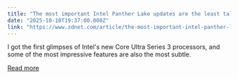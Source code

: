 ```yaml
---
title: "The most important Intel Panther Lake updates are the least talked about - I'll explain"
date: "2025-10-10T19:37:00.000Z"
link: "https://www.zdnet.com/article/the-most-important-intel-panther-lake-updates-are-the-least-talked-about-ill-explain/"
---
```


I got the first glimpses of Intel's new Core Ultra Series 3 processors, and some of the most impressive features are also the most subtle.

[Read more](https://www.zdnet.com/article/the-most-important-intel-panther-lake-updates-are-the-least-talked-about-ill-explain/)
